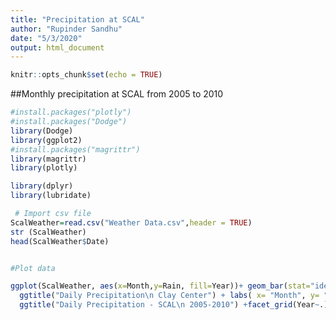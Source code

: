 ---
title: "Precipitation at SCAL"
author: "Rupinder Sandhu"
date: "5/3/2020"
output: html_document
---

```{r setup, include=FALSE}
knitr::opts_chunk$set(echo = TRUE)
```
##Monthly precipitation at SCAL from 2005 to 2010

```{r}
#install.packages("plotly")
#install.packages("Dodge")
library(Dodge)
library(ggplot2)
#install.packages("magrittr")
library(magrittr)
library(plotly)

library(dplyr)
library(lubridate)

 # Import csv file
ScalWeather=read.csv("Weather Data.csv",header = TRUE)
str (ScalWeather)
head(ScalWeather$Date)


#Plot data

ggplot(ScalWeather, aes(x=Month,y=Rain, fill=Year))+ geom_bar(stat="identity", position = "stack") +
  ggtitle("Daily Precipitation\n Clay Center") + labs( x= "Month", y= "Precipitation", fill = NULL)+ 
  ggtitle("Daily Precipitation - SCAL\n 2005-2010") +facet_grid(Year~.)+theme_bw()
  
```


